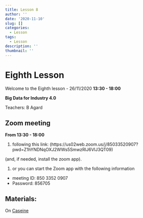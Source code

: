 ```yaml
---
title: Lesson 8
author: ''
date: '2020-11-10'
slug: []
categories:
  - Lesson
tags:
  - Lesson
description: ''
thumbnail: ''
---
```


# Eighth Lesson

Welcome to the Eighth lesson - 26/11/2020 **13:30 - 18:00**

**Big Data for Industry 4.0**

Teachers: B Agard

## Zoom meeting

**From 13:30 - 18:00**

1. following this link: (https://us02web.zoom.us/j/85033520907?pwd=Z1hYNDNqOXJ2WWs5SmwzRlJ6VlJ3QT09)

(and, if needed, install the zoom app).

1. or you can start the Zoom app with the following information
  + meeting ID: 850 3352 0907
  + Password: 856705


## Materials:

On [Caseine](https://moodle.caseine.org/course/view.php?id=644&section=0#section-11)



